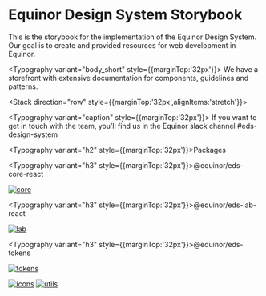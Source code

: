 
<Meta title="Welcome" />

# Equinor Design System Storybook

<Stack direction="column" align="start">
<Typography variant="ingress"  style={{marginTop:'16px'}}>
  This is the storybook for the implementation of the Equinor Design
  System. Our goal is to create and provided resources for web development in Equinor.
</Typography>


<Typography variant="body_short"  style={{marginTop:'32px'}}>
  We have a <Typography link href="https://eds.equinor.com/">storefront</Typography> with
  extensive documentation for components, guidelines and patterns.
</Typography>


<Links sourceUrl="https://github.com/equinor/design-system" />


<Stack direction="row" style={{marginTop:'32px',alignItems:'stretch'}}>
<InfoCard title="Icons" description="Explore icons in EDS library" url="?path=/story/icons--preview" urlTitle="Browse icons"/>
<InfoCard title="Tokens" description="Explore design tokens used in EDS" url="" urlTitle="Browse tokens"/>
</Stack>

<Typography variant="caption" style={{marginTop:'32px'}}>
  If you want to get in touch with the team, you’ll find us in the Equinor slack channel  <Typography link href="https://equinor.slack.com/archives/CJT20H1B9">#eds-design-system</Typography>
</Typography>


<Typography variant="h2" style={{marginTop:'32px'}}>Packages</Typography>

<Typography variant="h3" style={{marginTop:'32px'}}>@equinor/eds-core-react</Typography>

[![core](https://img.shields.io/npm/v/@equinor/eds-core-react/latest)](https://www.npmjs.com/package/@equinor/eds-core-react)


<Typography variant="h3" style={{marginTop:'32px'}}>@equinor/eds-lab-react</Typography>

[![lab](https://img.shields.io/npm/v/@equinor/eds-lab-react/latest)](https://www.npmjs.com/package/@equinor/eds-lab-react)

<Typography variant="h3" style={{marginTop:'32px'}}>@equinor/eds-tokens</Typography>

[![tokens](https://img.shields.io/npm/v/@equinor/eds-tokens/latest)](https://www.npmjs.com/package/@equinor/eds-tokens)

[![icons](https://img.shields.io/npm/v/@equinor/eds-icons/latest)](https://www.npmjs.com/package/@equinor/eds-icons)
[![utils](https://img.shields.io/npm/v/@equinor/eds-utils/latest)](https://www.npmjs.com/package/@equinor/eds-utils)

<Links npmUrl="https://www.npmjs.com/package/@equinor/eds-core-react" />
<Links npmUrl="https://www.npmjs.com/package/@equinor/eds-lab-react" />
<Links npmUrl="https://www.npmjs.com/package/@equinor/eds-icons" />
<Links npmUrl="https://www.npmjs.com/package/@equinor/eds-tokens" />
<Links npmUrl="https://www.npmjs.com/package/@equinor/eds-utils" />
</Stack>
